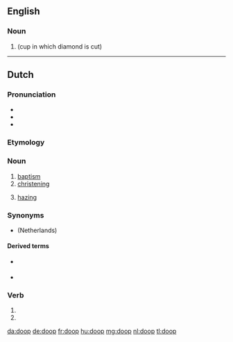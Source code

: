 ==English==

===Noun===
{{en-noun}}

# {{alternative form of|dop|nodot=yes|lang=en}} (cup in which diamond is cut)

----

==Dutch==
{{wikipedia|doop (sacrament)|lang=nl}}
{{wikipedia|studentendoop|lang=nl}}

===Pronunciation===
* {{IPA|[doːp]|lang=nl}}
* {{audio|Nl-doop.ogg|Audio|lang=nl}}
* {{rhymes|oːp|lang=nl}}

===Etymology===
{{PIE root|nl|dʰewb}}
{{rfe|lang=nl}}

===Noun===
{{nl-noun|m|-en|doopje}}

# [[baptism]]
# [[christening]]
# {{context|Belgium|lang=nl}} [[hazing]]

===Synonyms===
* {{sense|hazing}} (Netherlands) {{l|nl|ontgroening}}

====Derived terms====
* {{sense|baptism}} {{l|nl|doopboek}}
* {{sense|hazing}} {{l|nl|studentendoop}}

===Verb===
{{nl-verb-form}}

# {{nl-verb form of|p=1|n=sg|t=pres|m=ind|dopen}}
# {{nl-verb form of|m=imp|dopen}}

[[da:doop]]
[[de:doop]]
[[fr:doop]]
[[hu:doop]]
[[mg:doop]]
[[nl:doop]]
[[tl:doop]]